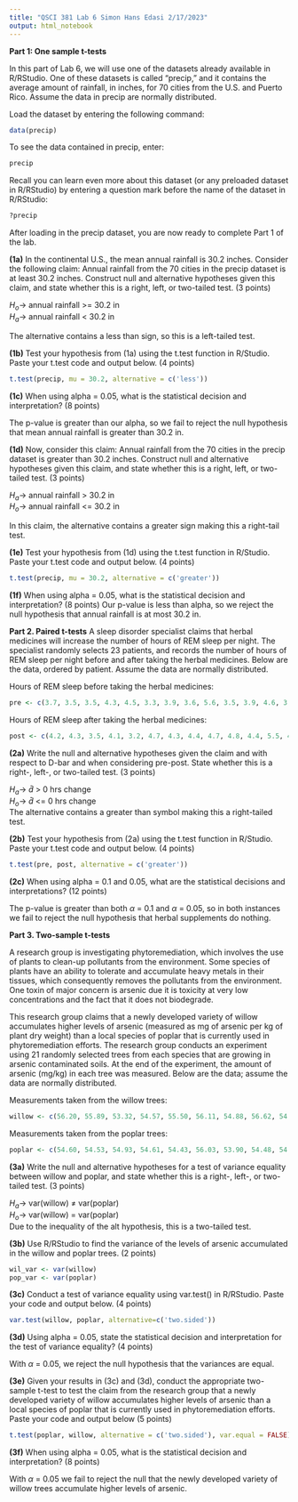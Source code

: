 ```yaml
---
title: "QSCI 381 Lab 6 Simon Hans Edasi 2/17/2023"
output: html_notebook
---
```


$\textbf{Part 1: One sample t-tests}$

In this part of Lab 6, we will use one of the datasets already available in R/RStudio. One of these datasets is called "precip," and it contains the average amount of rainfall, in inches, for 70 cities from the U.S. and Puerto Rico. Assume the data in precip are normally distributed.

Load the dataset by entering the following command:

```r
data(precip)
```

To see the data contained in precip, enter:

```r
precip
```

Recall you can learn even more about this dataset (or any preloaded dataset in R/RStudio) by entering a question mark before the name of the dataset in R/RStudio:

```r
?precip
```

After loading in the precip dataset, you are now ready to complete Part 1 of the lab.

 

$\textbf{(1a)}$ In the continental U.S., the mean annual rainfall is 30.2 inches. Consider the following claim: Annual rainfall from the 70 cities in the precip dataset is at least 30.2 inches. Construct null and alternative hypotheses given this claim, and state whether this is a right, left, or two-tailed test. (3 points)

$H_{o} \rightarrow$  annual rainfall >= 30.2 in\
$H_{a} \rightarrow$  annual rainfall < 30.2 in

The alternative contains a less than sign, so this is a left-tailed test.

$\textbf{(1b)}$ Test your hypothesis from (1a) using the t.test function in R/Studio. Paste your t.test code and output below. (4 points)

```r
t.test(precip, mu = 30.2, alternative = c('less'))
```

$\textbf{(1c)}$ When using alpha = 0.05, what is the statistical decision and interpretation? (8 points)\

The p-value is greater than our alpha, so we fail to reject the null hypothesis that mean annual rainfall is greater than 30.2 in.

$\textbf{(1d)}$ Now, consider this claim: Annual rainfall from the 70 cities in the precip dataset is greater than 30.2 inches. Construct null and alternative hypotheses given this claim, and state whether this is a right, left, or two-tailed test. (3 points)

$H_{a} \rightarrow$  annual rainfall > 30.2 in\
$H_{o} \rightarrow$  annual rainfall <= 30.2 in

In this claim, the alternative contains a greater sign making this a right-tail test.

$\textbf{(1e)}$ Test your hypothesis from (1d) using the t.test function in R/Studio. Paste your t.test code and output below. (4 points)

```r
t.test(precip, mu = 30.2, alternative = c('greater'))
```

$\textbf{(1f)}$ When using alpha = 0.05, what is the statistical decision and interpretation? (8 points)
Our p-value is less than alpha, so we reject the null hypothesis that annual rainfall is at most 30.2 in.
 

$\textbf{Part 2. Paired t-tests}$
A sleep disorder specialist claims that herbal medicines will increase the number of hours of REM sleep per night. The specialist randomly selects 23 patients, and records the number of hours of REM sleep per night before and after taking the herbal medicines. Below are the data, ordered by patient. Assume the data are normally distributed.

Hours of REM sleep before taking the herbal medicines:

```r
pre <- c(3.7, 3.5, 3.5, 4.3, 4.5, 3.3, 3.9, 3.6, 5.6, 3.5, 3.9, 4.6, 3.0, 3.9, 4.1, 5.3, 3.5, 3.0, 4.4, 5.2, 4.1, 2.9, 2.3)
```
Hours of REM sleep after taking the herbal medicines:

```r
post <- c(4.2, 4.3, 3.5, 4.1, 3.2, 4.7, 4.3, 4.4, 4.7, 4.8, 4.4, 5.5, 4.7, 3.5, 4.7, 4.5, 3.2, 3.8, 2.4, 4.2, 4.3, 5.0, 5.1)
```
$\textbf{(2a)}$ Write the null and alternative hypotheses given the claim and with respect to D-bar and when considering pre-post. State whether this is a right-, left-, or two-tailed test. (3 points)

$H_{a} \rightarrow$ $\bar{d}$  > 0 hrs change\
$H_{o} \rightarrow$ $\bar{d}$  <= 0 hrs change\
The alternative contains a greater than symbol making this a right-tailed test.

$\textbf{(2b)}$ Test your hypothesis from (2a) using the t.test function in R/Studio. Paste your t.test code and output below. (4 points)

```r
t.test(pre, post, alternative = c('greater'))
```

$\textbf{(2c)}$ When using alpha = 0.1 and 0.05, what are the statistical decisions and interpretations? (12 points)\

The p-value is greater than both $\alpha$ = 0.1 and $\alpha$ = 0.05, so in both instances we fail to reject the null hypothesis that herbal supplements do nothing.

 

$\textbf{Part 3. Two-sample t-tests}$

 A research group is investigating phytoremediation, which involves the use of plants to clean-up pollutants from the environment. Some species of plants have an ability to tolerate and accumulate heavy metals in their tissues, which consequently removes the pollutants from the environment. One toxin of major concern is arsenic due it is toxicity at very low concentrations and the fact that it does not biodegrade.

This research group claims that a newly developed variety of willow accumulates higher levels of arsenic (measured as mg of arsenic per kg of plant dry weight) than a local species of poplar that is currently used in phytoremediation efforts. The research group conducts an experiment using 21 randomly selected trees from each species that are growing in arsenic contaminated soils. At the end of the experiment, the amount of arsenic (mg/kg) in each tree was measured. Below are the data; assume the data are normally distributed.

Measurements taken from the willow trees:

```r
willow <- c(56.20, 55.89, 53.32, 54.57, 55.50, 56.11, 54.88, 56.62, 54.35, 56.71, 53.00, 54.39, 57.75, 53.84, 58.34, 55.77, 53.76, 56.54, 54.99, 53.15, 53.67)
```

Measurements taken from the poplar trees:
```r
poplar <- c(54.60, 54.53, 54.93, 54.61, 54.43, 56.03, 53.90, 54.48, 54.38, 54.40, 56.04, 56.17, 55.22, 53.51, 53.94, 53.18, 55.09, 54.29, 56.05, 54.51, 55.31)
```

 

$\textbf{(3a)}$ Write the null and alternative hypotheses for a test of variance equality between willow and poplar, and state whether this is a right-, left-, or two-tailed test. (3 points)

$H_{a} \rightarrow$ var(willow) $\neq$ var(poplar)\
$H_{o} \rightarrow$ var(willow) = var(poplar)\
Due to the inequality of the alt hypothesis, this is a two-tailed test.


$\textbf{(3b)}$ Use R/RStudio to find the variance of the levels of arsenic accumulated in the willow and poplar trees. (2 points)

```r
wil_var <- var(willow)
pop_var <- var(poplar)
```

$\textbf{(3c)}$ Conduct a test of variance equality using var.test() in R/RStudio. Paste your code and output below. (4 points)

```r
var.test(willow, poplar, alternative=c('two.sided'))
```

$\textbf{(3d)}$ Using alpha = 0.05, state the statistical decision and interpretation for the test of variance equality? (4 points)

With $\alpha$ = 0.05, we reject the null hypothesis that the variances are equal.

$\textbf{(3e)}$ Given your results in (3c) and (3d), conduct the appropriate two-sample t-test to test the claim from the research group that a newly developed variety of willow accumulates higher levels of arsenic than a local species of poplar that is currently used in phytoremediation efforts. Paste your code and output below (5 points)
```r
t.test(poplar, willow, alternative = c('two.sided'), var.equal = FALSE)
```

$\textbf{(3f)}$ When using alpha = 0.05, what is the statistical decision and interpretation? (8 points)

 With $\alpha$ = 0.05 we fail to reject the null that the newly developed variety of willow trees accumulate higher levels of arsenic.